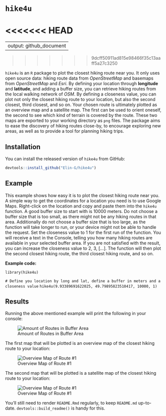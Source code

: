 # `hike4u`
<<<<<<< HEAD
=======

---
output: github_document
---
>>>>>>> 9dcff50911ad815e98466f35c13aaff5a27c3250

<!-- README.md is generated from README.Rmd. Please edit that file -->

`hike4u` is an `R` package to plot the closest hiking route near you. It only uses open source data: hiking route data from *OpenStreetMap* and basemaps from *OpenStreetMap* and *Esri*. By defining your location through **longitude** and **latitude**, and adding a buffer size, you can retrieve hiking routes from the local walking network of *OSM*. By defining a closeness value, you can plot not only the closest hiking route to your location, but also the second closest, third closest, and so on. Your chosen route is ultimately plotted as an overview map and a satellite map. The first can be used to orient oneself, the second to see which kind of terrain is covered by the route. These two maps are exported to your working directory as `png` files. The package aims to ease the discovery of hiking routes close-by, to encourage exploring new areas, as well as to provide a tool for planning hiking trips.




## Installation


You can install the released version of `hike4u` from GitHub:

``` r
devtools::install_github("Elin-G/hike4u")
```




## Example

This example shows how easy it is to plot the closest hiking route near you.
A simple way to get the coordinates for a location you need is to use Google Maps. Right-click on the location and copy and paste them into the `hike4u` function.
A good buffer size to start with is 10000 meters. Do not choose a buffer size that is too small, as there might not be any hiking routes in that area. Additionally do not choose a buffer size that is too large, as the function will take longer to run, or your device might not be able to handle the request.
Set the closeness value to 1 for the first run of the function. You will receive a text in the Console, telling
you how many hiking routes are available in your selected buffer area. If you are not satisfied with the result, you can increase the closeness value to 2, 3, [...]. The function will then plot the second closest hiking route, the third closest hiking route, and so on.


**Example code:**

`library(hike4u)`

`# Define you location by long and lat, define a buffer in meters and a closeness value`
`hike4u(9.93389691622025, 49.79895823510417, 10000, 1)`




## Results

Running the above mentioned example will print the following in your console:

![Amount of Routes in Buffer Area](Images/get_number_routes.png)

The first map that will be plotted is an overview map of the closest hiking route to your location:

![Overview Map of Route #1](Images/closest_route_nr_1_overview_map.png)

The second map that will be plotted is a satellite map of the closest hiking route to your location:

![Overview Map of Route #1](Images/closest_route_nr_1_satellite_map.png)

You'll still need to render `README.Rmd` regularly, to keep `README.md` up-to-date. `devtools::build_readme()` is handy for this.


